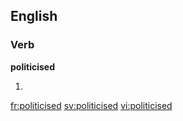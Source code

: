 ==English==

===Verb===
'''politicised'''

# {{en-past of|politicise}}

[[fr:politicised]]
[[sv:politicised]]
[[vi:politicised]]